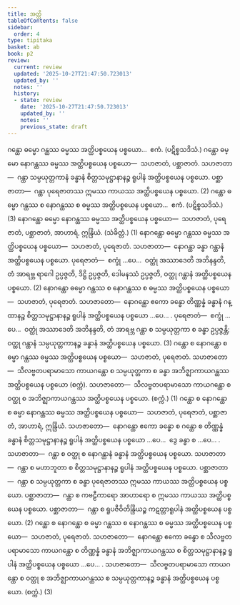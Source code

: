 ```yaml
---
title: အတ္ထိ
tableOfContents: false
sidebar:
  order: 4
type: tipitaka
basket: ab
book: p2
review:
  current: review
  updated: '2025-10-27T21:47:50.723013'
  updated_by: ''
  notes: ''
  history:
  - state: review
    date: '2025-10-27T21:47:50.723013'
    updated_by: ''
    notes: ''
    previous_state: draft
---
```



<ReviewStatus review={frontmatter.review} showDetails={true} />

<HypothesisAnnotation frontmatter={frontmatter} />

<DynamicBreadcrumb />

<Division number="34" book="p2" e="ch" v="38" p="167">

<Paragraph number="1692" book="p2">
ဂန္ထော ဓမ္မော ဂန္ထဿ ဓမ္မဿ အတ္ထိပစ္စယေန ပစ္စယော…  ဧကံ. (ပဋိစ္စသဒိသံ.)
</Paragraph>

<Paragraph number="1693" book="p2">
ဂန္ထော ဓမ္မော နောဂန္ထဿ ဓမ္မဿ အတ္ထိပစ္စယေန ပစ္စယော—  သဟဇာတံ, ပစ္ဆာဇာတံ. <Emphasis>သဟဇာတာ</Emphasis>—  ဂန္ထာ သမ္ပယုတ္တကာနံ ခန္ဓာနံ စိတ္တသမုဋ္ဌာနာနဉ္စ ရူပါနံ အတ္ထိပစ္စယေန ပစ္စယော. <Emphasis>ပစ္ဆာဇာတာ</Emphasis>—  ဂန္ထာ ပုရေဇာတဿ ဣမဿ ကာယဿ အတ္ထိပစ္စယေန ပစ္စယော. (2)
</Paragraph>

<Paragraph number="1694" book="p2">
ဂန္ထော ဓမ္မော ဂန္ထဿ စ နောဂန္ထဿ စ ဓမ္မဿ အတ္ထိပစ္စယေန ပစ္စယော…  ဧကံ. (ပဋိစ္စသဒိသံ.) (3)
</Paragraph>

</Division>
<Division number="35" book="p2" e="ch" v="38" p="167">

<Paragraph number="1695" book="p2">
နောဂန္ထော ဓမ္မော နောဂန္ထဿ ဓမ္မဿ အတ္ထိပစ္စယေန ပစ္စယော—  သဟဇာတံ, ပုရေဇာတံ, ပစ္ဆာဇာတံ, အာဟာရံ, ဣန္ဒြိယံ. (သံခိတ္တံ.) (1)
</Paragraph>

<Paragraph number="1696" book="p2">
နောဂန္ထော ဓမ္မော ဂန္ထဿ ဓမ္မဿ အတ္ထိပစ္စယေန ပစ္စယော—  သဟဇာတံ, ပုရေဇာတံ. <Emphasis>သဟဇာတာ</Emphasis>—  နောဂန္ထာ ခန္ဓာ ဂန္ထာနံ အတ္ထိပစ္စယေန ပစ္စယော. <Emphasis>ပုရေဇာတံ</Emphasis>—  စက္ခုံ …ပေ…  ဝတ္ထုံ အဿာဒေတိ အဘိနန္ဒတိ, တံ အာရဗ္ဘ ရာဂေါ ဥပ္ပဇ္ဇတိ, ဒိဋ္ဌိ ဥပ္ပဇ္ဇတိ, ဒေါမနဿံ ဥပ္ပဇ္ဇတိ, ဝတ္ထု ဂန္ထာနံ အတ္ထိပစ္စယေန ပစ္စယော. (2)
</Paragraph>

<Paragraph number="1697" book="p2">
နောဂန္ထော ဓမ္မော ဂန္ထဿ စ နောဂန္ထဿ စ ဓမ္မဿ အတ္ထိပစ္စယေန ပစ္စယော—  သဟဇာတံ, ပုရေဇာတံ. <Emphasis>သဟဇာတော</Emphasis>—  နောဂန္ထော ဧကော ခန္ဓော တိဏ္ဏန္နံ ခန္ဓာနံ ဂန္ထာနဉ္စ စိတ္တသမုဋ္ဌာနာနဉ္စ ရူပါနံ အတ္ထိပစ္စယေန ပစ္စယော …ပေ… . <Emphasis>ပုရေဇာတံ</Emphasis>—  စက္ခုံ …ပေ…  ဝတ္ထုံ အဿာဒေတိ အဘိနန္ဒတိ, တံ အာရဗ္ဘ ဂန္ထာ စ သမ္ပယုတ္တကာ စ ခန္ဓာ ဥပ္ပဇ္ဇန္တိ; ဝတ္ထု ဂန္ထာနံ သမ္ပယုတ္တကာနဉ္စ ခန္ဓာနံ အတ္ထိပစ္စယေန ပစ္စယော. (3)
</Paragraph>

</Division>
<Division number="36" book="p2" e="ch" v="38" p="167">

<Paragraph number="1698" book="p2">
ဂန္ထော စ နောဂန္ထော စ ဓမ္မာ ဂန္ထဿ ဓမ္မဿ အတ္ထိပစ္စယေန ပစ္စယော—  သဟဇာတံ, ပုရေဇာတံ. <Emphasis>သဟဇာတော</Emphasis>—  သီလဗ္ဗတပရာမာသော ကာယဂန္ထော စ သမ္ပယုတ္တကာ စ ခန္ဓာ အဘိဇ္ဈာကာယဂန္ထဿ အတ္ထိပစ္စယေန ပစ္စယော (စက္ကံ). <Emphasis>သဟဇာတော</Emphasis>—  သီလဗ္ဗတပရာမာသော ကာယဂန္ထော စ ဝတ္ထု စ အဘိဇ္ဈာကာယဂန္ထဿ အတ္ထိပစ္စယေန ပစ္စယော. (စက္ကံ.) (1)
</Paragraph>

<Paragraph number="1699" book="p2">
ဂန္ထော စ နောဂန္ထော စ ဓမ္မာ နောဂန္ထဿ ဓမ္မဿ အတ္ထိပစ္စယေန ပစ္စယော—  သဟဇာတံ, ပုရေဇာတံ, ပစ္ဆာဇာတံ, အာဟာရံ, ဣန္ဒြိယံ. <Emphasis>သဟဇာတော</Emphasis>—  နောဂန္ထော ဧကော ခန္ဓော စ ဂန္ထော စ တိဏ္ဏန္နံ ခန္ဓာနံ စိတ္တသမုဋ္ဌာနာနဉ္စ ရူပါနံ အတ္ထိပစ္စယေန ပစ္စယော …ပေ…  ဒွေ ခန္ဓာ စ …ပေ… . <Emphasis>သဟဇာတာ</Emphasis>—  ဂန္ထာ စ ဝတ္ထု စ နောဂန္ထာနံ ခန္ဓာနံ အတ္ထိပစ္စယေန ပစ္စယော. <Emphasis>သဟဇာတာ</Emphasis>—  ဂန္ထာ စ မဟာဘူတာ စ စိတ္တသမုဋ္ဌာနာနဉ္စ ရူပါနံ အတ္ထိပစ္စယေန ပစ္စယော. <Emphasis>ပစ္ဆာဇာတာ</Emphasis>—  ဂန္ထာ စ သမ္ပယုတ္တကာ စ ခန္ဓာ ပုရေဇာတဿ ဣမဿ ကာယဿ အတ္ထိပစ္စယေန ပစ္စယော. <Emphasis>ပစ္ဆာဇာတာ</Emphasis>—  ဂန္ထာ စ ကဗဠီကာရော အာဟာရော စ ဣမဿ ကာယဿ အတ္ထိပစ္စယေန ပစ္စယော. <Emphasis>ပစ္ဆာဇာတာ</Emphasis>—  ဂန္ထာ စ ရူပဇီဝိတိန္ဒြိယဉ္စ ကဋတ္တာရူပါနံ အတ္ထိပစ္စယေန ပစ္စယော. (2)
</Paragraph>

<Paragraph number="1700" book="p2">
ဂန္ထော စ နောဂန္ထော စ ဓမ္မာ ဂန္ထဿ စ နောဂန္ထဿ စ ဓမ္မဿ အတ္ထိပစ္စယေန ပစ္စယော—  သဟဇာတံ, ပုရေဇာတံ. <Emphasis>သဟဇာတော</Emphasis>—  နောဂန္ထော ဧကော ခန္ဓော စ သီလဗ္ဗတပရာမာသော ကာယဂန္ထော စ တိဏ္ဏန္နံ ခန္ဓာနံ အဘိဇ္ဈာကာယဂန္ထဿ စ စိတ္တသမုဋ္ဌာနာနဉ္စ ရူပါနံ အတ္ထိပစ္စယေန ပစ္စယော …ပေ… . <Emphasis>သဟဇာတော</Emphasis>—  သီလဗ္ဗတပရာမာသော ကာယဂန္ထော စ ဝတ္ထု စ အဘိဇ္ဈာကာယဂန္ထဿ စ သမ္ပယုတ္တကာနဉ္စ ခန္ဓာနံ အတ္ထိပစ္စယေန ပစ္စယော. (စက္ကံ.) (3)
</Paragraph>
</Division>